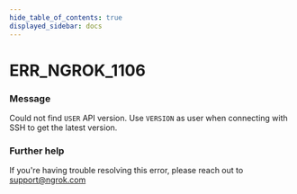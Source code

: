 ```yaml
---
hide_table_of_contents: true
displayed_sidebar: docs
---
```



# ERR_NGROK_1106

### Message

Could not find `USER` API version. Use `VERSION` as user when connecting with SSH to get the latest version.

<ErrorDetails error="err_ngrok_1106" />

### Further help

If you're having trouble resolving this error, please reach out to [support@ngrok.com](mailto:support@ngrok.com?subject=Help%20with%20ERR_NGROK_1106)
